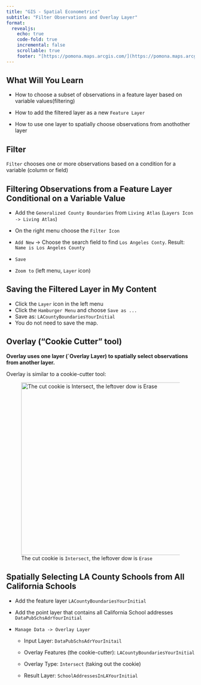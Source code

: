 ```yaml
---
title: "GIS - Spatial Econometrics"
subtitle: "Filter Observations and Overlay Layer"
format: 
  revealjs:
    echo: true
    code-fold: true
    incremental: false
    scrollable: true
    footer: "[https://pomona.maps.arcgis.com/](https://pomona.maps.arcgis.com/)"
---
```


## What Will You Learn {.scrollable .smaller}

-   How to choose a subset of observations in a feature layer based on variable values(filtering)

-   How to add the filtered layer as a new `Feature Layer`

-   How to use one layer to spatially choose observations from anothother layer

## Filter

`Filter` chooses one or more observations based on a condition for a variable (column or field)

## Filtering Observations from a Feature Layer Conditional on a Variable Value

-   Add the `Generalized County Boundaries` from `Living Atlas` (`Layers Icon -> Living Atlas`)

-   On the right menu choose the `Filter Icon`

-   `Add New` -\> Choose the search field to find `Los Angeles Conty`. Result: `Name is Los Angeles County`

-   `Save`

-   `Zoom to` (left menu, `Layer` icon)

## Saving the Filtered Layer in My Content

-   Click the `Layer` icon in the left menu
-   Click the `Hamburger Menu` and choose `Save as ...`
-   Save as: `LACountyBoundariesYourInitial`
-   You do not need to save the map.

## Overlay ("Cookie Cutter" tool)

**Overlay uses one layer (\`Overlay Layer) to spatially select observations from another layer.**

Overlay is similar to a cookie-cutter tool:

![The cut cookie is `Intersect`, the leftover dow is `Erase`](CookieCutter.jfif){width="462"}

## Spatially Selecting LA County Schools from All California Schools

-   Add the feature layer `LACountyBoundariesYourInitial`

-   Add the point layer that contains all California School addresses `DataPubSchsAdrYourInitial`

-   `Manage Data -> Overlay Layer`

    -   Input Layer: `DataPubSchsAdrYourInitail`

    -   Overlay Features (the cookie-cutter): `LACountyBoundariesYourInitial`

    -   Overlay Type: `Intersect` (taking out the cookie)

    -   Result Layer: `SchoolAddressesInLAYourInitial`
